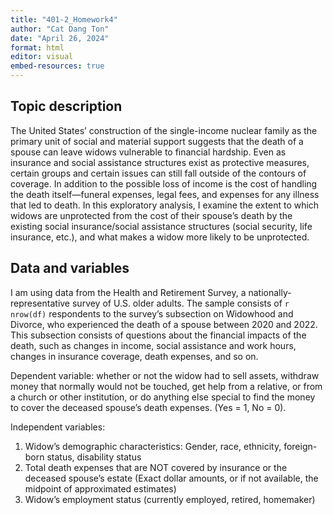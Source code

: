 ```yaml
---
title: "401-2_Homework4"
author: "Cat Dang Ton"
date: "April 26, 2024"
format: html
editor: visual
embed-resources: true
---
```


## Topic description

The United States' construction of the single-income nuclear family as the primary unit of social and material support suggests that the death of a spouse can leave widows vulnerable to financial hardship. Even as insurance and social assistance structures exist as protective measures, certain groups and certain issues can still fall outside of the contours of coverage. In addition to the possible loss of income is the cost of handling the death itself—funeral expenses, legal fees, and expenses for any illness that led to death. In this exploratory analysis, I examine the extent to which widows are unprotected from the cost of their spouse's death by the existing social insurance/social assistance structures (social security, life insurance, etc.), and what makes a widow more likely to be unprotected. 

## Data and variables

I am using data from the Health and Retirement Survey, a nationally-representative survey of U.S. older adults. The sample consists of `r nrow(df)` respondents to the survey's subsection on Widowhood and Divorce, who experienced the death of a spouse between 2020 and 2022. This subsection consists of questions about the financial impacts of the death, such as changes in income, social assistance and work hours, changes in insurance coverage, death expenses, and so on.

Dependent variable: whether or not the widow had to sell assets, withdraw money that normally would not be touched, get help from a relative, or from a church or other institution, or do anything else special to find the money to cover the deceased spouse's death expenses. (Yes = 1, No = 0).

Independent variables:

1.  Widow's demographic characteristics: Gender, race, ethnicity, foreign-born status, disability status
2.  Total death expenses that are NOT covered by insurance or the deceased spouse's estate (Exact dollar amounts, or if not available, the midpoint of approximated estimates)
3.  Widow's employment status (currently employed, retired, homemaker)

```r

```